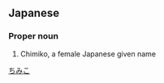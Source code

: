 ==Japanese==
{{ja-kanjitab|千|実|子}}

===Proper noun===
{{ja-pos|proper|ちみこ}}
# Chimiko, a female Japanese given name

[[Category:Japanese female given names|ちみこ]]
